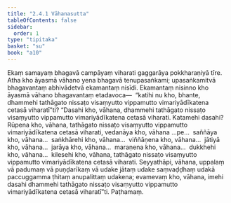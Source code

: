 ```yaml
---
title: "2.4.1 Vāhanasutta"
tableOfContents: false
sidebar:
  order: 1
type: "tipitaka"
basket: "su"
book: "a10"
---
```



<DynamicBreadcrumb />

<Division number="81" book="a10" bookNo="17" page="376">

<Paragraph number="610" book="a10">
Ekaṃ samayaṃ bhagavā campāyaṃ viharati gaggarāya pokkharaṇiyā tīre. Atha kho āyasmā vāhano yena bhagavā tenupasaṅkami; upasaṅkamitvā bhagavantaṃ abhivādetvā ekamantaṃ nisīdi. Ekamantaṃ nisinno kho āyasmā vāhano bhagavantaṃ etadavoca—  “katihi nu kho, bhante, dhammehi tathāgato nissaṭo visaṃyutto vippamutto vimariyādīkatena cetasā viharatī”ti?
</Paragraph>

<Paragraph number="611" book="a10">
“Dasahi kho, vāhana, dhammehi tathāgato nissaṭo visaṃyutto vippamutto vimariyādīkatena cetasā viharati. Katamehi dasahi? Rūpena kho, vāhana, tathāgato nissaṭo visaṃyutto vippamutto vimariyādīkatena cetasā viharati, vedanāya kho, vāhana …pe…  saññāya kho, vāhana…  saṅkhārehi kho, vāhana…  viññāṇena kho, vāhana…  jātiyā kho, vāhana…  jarāya kho, vāhana…  maraṇena kho, vāhana…  dukkhehi kho, vāhana…  kilesehi kho, vāhana, tathāgato nissaṭo visaṃyutto vippamutto vimariyādīkatena cetasā viharati. Seyyathāpi, vāhana, uppalaṃ vā padumaṃ vā puṇḍarīkaṃ vā udake jātaṃ udake saṃvaḍḍhaṃ udakā paccuggamma ṭhitaṃ anupalittaṃ udakena; evamevaṃ kho, vāhana, imehi dasahi dhammehi tathāgato nissaṭo visaṃyutto vippamutto vimariyādīkatena cetasā viharatī”ti.

</Paragraph>
</Division>

<Paragraph number="612" type="center" book="a10">
Paṭhamaṃ.
</Paragraph>